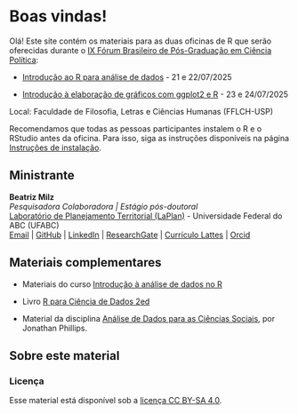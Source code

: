 # Boas vindas! {.unnumbered}

Olá! Este site contém os materiais para as duas oficinas de R que serão oferecidas durante o [IX Fórum Brasileiro de Pós-Graduação em Ciência Política](https://www.even3.com.br/ix-fbcp/):

  - [Introdução ao R para análise de dados](intro-r/index.qmd) - 21 e 22/07/2025
 
  - [Introdução à elaboração de gráficos com ggplot2 e R](visualizacao/index.qmd) - 23 e 24/07/2025

Local: Faculdade de Filosofia, Letras e Ciências Humanas (FFLCH-USP)

:::{.callout-important}
Recomendamos que todas as pessoas participantes instalem o R e o RStudio antes da oficina.
Para isso, siga as instruções disponíveis na página [Instruções de instalação](instalacao.qmd).
:::

## Ministrante

**Beatriz Milz** <br>
*Pesquisadora Colaboradora | Estágio pós-doutoral* <br>
[Laboratório de Planejamento Territorial (LaPlan)](https://laplan.pesquisa.ufabc.edu.br/) - Universidade Federal do ABC (UFABC) <br>
[Email](mailto:milz.bea@gmail.com) | [GitHub](https://github.com/beatrizmilz) | [LinkedIn](https://www.linkedin.com/in/beatrizmilz/) |
[ResearchGate](https://www.researchgate.net/profile/Beatriz-Milz) | [Currículo Lattes](http://lattes.cnpq.br/5150665880581477) | [Orcid](https://orcid.org/0000-0002-3064-4486)

## Materiais complementares

-   Materiais do curso [Introdução à análise de dados no R](https://ipeadata-lab.github.io/curso_r_intro_202409/)

-   Livro [R para Ciência de Dados 2ed](https://cienciadedatos.github.io/pt-r4ds/)

- Material da disciplina [Análise de Dados para as Ciências Sociais](https://jonnyphillips.github.io/Ciencia_de_Dados/), por Jonathan Phillips.


## Sobre este material
### Licença

Esse material está disponível sob a [licença CC BY-SA 4.0](https://creativecommons.org/licenses/by-sa/4.0/).